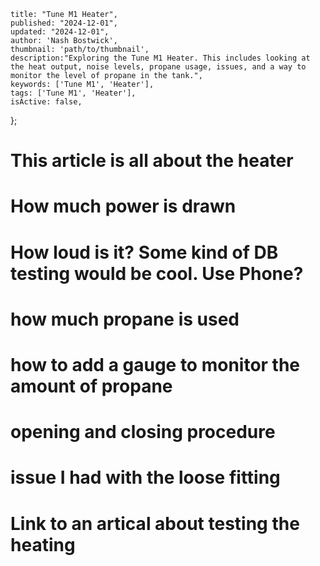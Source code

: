
    title: "Tune M1 Heater",
    published: "2024-12-01",
    updated: "2024-12-01",
    author: 'Nash Bostwick',
    thumbnail: 'path/to/thumbnail',
    description:"Exploring the Tune M1 Heater. This includes looking at the heat output, noise levels, propane usage, issues, and a way to monitor the level of propane in the tank.",
    keywords: ['Tune M1', 'Heater'],
    tags: ['Tune M1', 'Heater'],
    isActive: false,
};



<MdxLayout>
    <h1>This article is all about the heater</h1>
    <h1>How much power is drawn</h1>
    <h1>How loud is it? Some kind of DB testing would be cool. Use Phone?</h1>
    <h1>how much propane is used</h1>
    <h1>how to add a gauge to monitor the amount of propane</h1>
    <h1>opening and closing procedure</h1>
    <h1>issue I had with the loose fitting</h1>
    <h1>Link to an artical about testing the heating</h1>
</MdxLayout>
